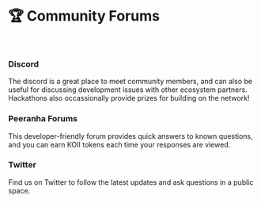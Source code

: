
# 🏆 Community Forums

<br />

### Discord

The discord is a great place to meet community members, and can also be useful for discussing development issues with other ecosystem partners. Hackathons also occassionally provide prizes for building on the network!

<ContentLink title="Join the Koii Discord Server!" link="https://discord.gg/koii" description="Discord" />


### Peeranha Forums

This developer-friendly forum provides quick answers to known questions, and you can earn KOII tokens each time your responses are viewed.

<ContentLink title="Peeranha" link="https://koii.peeranha.io/" imageLink="https://koii.peeranha.io/favicon.ico" />

### Twitter

Find us on Twitter to follow the latest updates and ask questions in a public space.

<TwitterTimelineEmbed
  sourceType="profile"
  screenName="koiiNetwork"
/>



